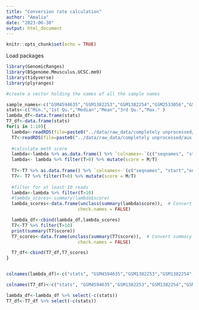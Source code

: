 ```yaml
---
title: "Conversion rate calculation"
author: "Amalia"
date: "2023-06-30"
output: html_document
---
```


```r
knitr::opts_chunk$set(echo = TRUE)
```

Load packages
```r
library(GenomicRanges)
library(BSgenome.Mmusculus.UCSC.mm9)
library(tidyverse)
library(plyranges)
```

```r
#create a vector holding the names of all the sample names

sample_names<-c("GSM4594635","GSM1382253","GSM1382254","GSM2533056","GSM4837324","GSM1382255","GSM1382256","GSM1545748","GSM748786","GSM748787")
stats<-c("Min.","1st Qu.","Median","Mean","3rd Qu.","Max." )
lambda_df<-data.frame(stats)
T7_df<-data.frame(stats)
for(i in 1:10){
  lambda<-readRDS(file=paste0("../data/raw_data/completely unprocessed/aux(for conversion rate)/", sample_names[i],"_mCpG_auxLambda.rds"))
  T7<-readRDS(file=paste0("../data/raw_data/completely unprocessed/aux(for conversion rate)/", sample_names[i],"_mCpG_auxT7.rds"))
  
  #calculate meth score
  lambda<-lambda %>% as.data.frame() %>% `colnames<-`(c("seqnames", "start","end","width","strand","T","M")) %>% makeGRangesFromDataFrame(keep.extra.columns = T) 
  lambda<- lambda %>% filter(T>0) %>% mutate(score = M/T)
  
  T7<-T7 %>% as.data.frame() %>% `colnames<-`(c("seqnames", "start","end","width","strand","T","M")) %>% makeGRangesFromDataFrame(keep.extra.columns = T) 
  T7<- T7 %>% filter(T>0) %>% mutate(score = M/T)
  
  #filter for at least 10 reads
  lambda<-lambda %>% filter(T>10) 
  #lambda_scores<-summary(lambda$score)
  lambda_scores<-data.frame(unclass(summary(lambda$score)),  # Convert summary to data frame
                           check.names = FALSE)

  lambda_df<-cbind(lambda_df,lambda_scores)
  T7<-T7 %>% filter(T>10) 
  print(summary(T7$score))
  T7_scores<-data.frame(unclass(summary(T7$score)),  # Convert summary to data frame
                           check.names = FALSE)

  T7_df<-cbind(T7_df,T7_scores)
}


colnames(lambda_df)<-c("stats", "GSM4594635","GSM1382253","GSM1382254","GSM2533056","GSM4837324","GSM1382255","GSM1382256","GSM1545748","GSM748786","GSM748787")

colnames(T7_df)<-c("stats", "GSM4594635","GSM1382253","GSM1382254","GSM2533056","GSM4837324","GSM1382255","GSM1382256","GSM1545748","GSM748786","GSM748787")

lambda_df<-lambda_df %>% select(-c(stats))
T7_df<-T7_df %>% select(-c(stats))
```

